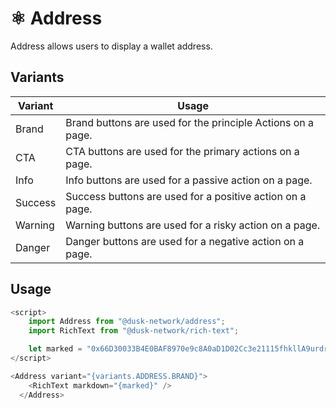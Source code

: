 # ⚛️ Address

Address allows users to display a wallet address.

## Variants

| Variant | Usage                                                       |
| ------- | ----------------------------------------------------------- |
| Brand   | Brand buttons are used for the principle Actions on a page. |
| CTA     | CTA buttons are used for the primary actions on a page.     |
| Info    | Info buttons are used for a passive action on a page.       |
| Success | Success buttons are used for a positive action on a page.   |
| Warning | Warning buttons are used for a risky action on a page.      |
| Danger  | Danger buttons are used for a negative action on a page.    |

## Usage

```js
<script>
    import Address from "@dusk-network/address";
    import RichText from "@dusk-network/rich-text";

    let marked = "0x66D30033B4E0BAF8970e9c8A0aD1D02Cc3e21115fhkllA9urdrTVbAyQZnwy0JLyvbCVZBHpzfBU87Gy4USFWaA6sZ";
</script>

<Address variant="{variants.ADDRESS.BRAND}">
    <RichText markdown="{marked}" />
  </Address>
```
